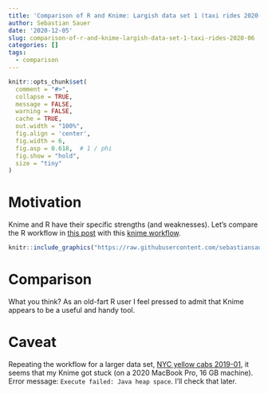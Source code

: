 ```yaml
---
title: 'Comparison of R and Knime: Largish data set 1 (taxi rides 2020-06)'
author: Sebastian Sauer
date: '2020-12-05'
slug: comparison-of-r-and-knime-largish-data-set-1-taxi-rides-2020-06
categories: []
tags:
  - comparison
---
```




```r
knitr::opts_chunk$set(
  comment = "#>",
  collapse = TRUE,
  message = FALSE,
  warning = FALSE,
  cache = TRUE,
  out.width = "100%",
  fig.align = 'center',
  fig.width = 6,
  fig.asp = 0.618,  # 1 / phi
  fig.show = "hold",
  size = "tiny"
)
```



# Motivation

Knime and R have their specific strengths (and weaknesses). Let's compare the R workflow in [this post](https://data-se.netlify.app/2020/12/05/execution-time-for-largish-data/#typical-data-wrangling) with this [knime workflow](https://github.com/sebastiansauer/sesa-blog/blob/main/static/div/largish-data-wrangling.knwf).



```r
knitr::include_graphics("https://raw.githubusercontent.com/sebastiansauer/sesa-blog/main/static/images/knwf-largish1.png")
```


# Comparison

What you think? As an old-fart R user I feel pressed to admit that Knime appears to be a useful and handy tool.


# Caveat

Repeating the workflow for a larger data set, [NYC yellow cabs 2019-01]( https://s3.amazonaws.com/nyc-tlc/trip+data/yellow_tripdata_2020-01.csv), it seems that my Knime got stuck (on a 2020 MacBook Pro, 16 GB machine). Error message: `Execute failed: Java heap space`. I'll check that later.








